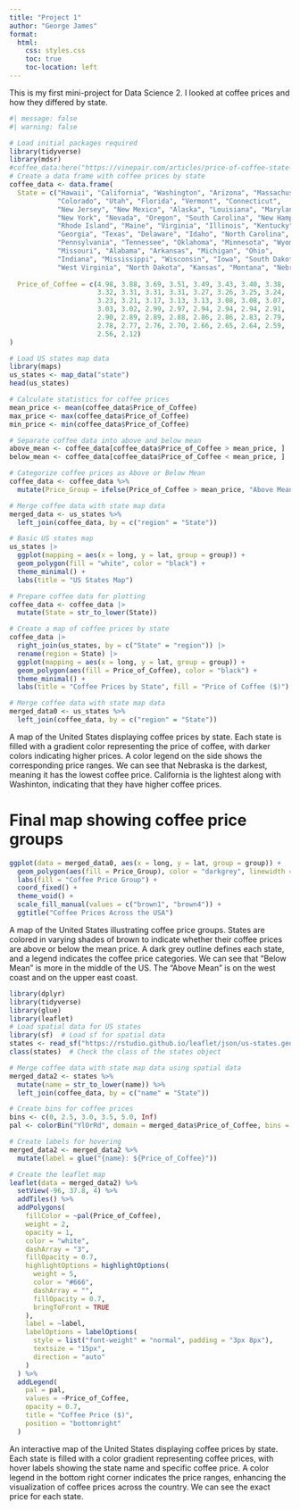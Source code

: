 ```yaml
---
title: "Project 1"
author: "George James"
format: 
  html:
    css: styles.css  
    toc: true
    toc-location: left
---
```


This is my first mini-project for Data Science 2. I looked at coffee prices and how they differed by state.

```r
#| message: false
#| warning: false

# Load initial packages required
library(tidyverse)
library(mdsr) 
#coffee_data:here("https://vinepair.com/articles/price-of-coffee-state-map/") 
# Create a data frame with coffee prices by state
coffee_data <- data.frame(
  State = c("Hawaii", "California", "Washington", "Arizona", "Massachusetts",
            "Colorado", "Utah", "Florida", "Vermont", "Connecticut",
            "New Jersey", "New Mexico", "Alaska", "Louisiana", "Maryland",
            "New York", "Nevada", "Oregon", "South Carolina", "New Hampshire",
            "Rhode Island", "Maine", "Virginia", "Illinois", "Kentucky",
            "Georgia", "Texas", "Delaware", "Idaho", "North Carolina",
            "Pennsylvania", "Tennessee", "Oklahoma", "Minnesota", "Wyoming",
            "Missouri", "Alabama", "Arkansas", "Michigan", "Ohio",
            "Indiana", "Mississippi", "Wisconsin", "Iowa", "South Dakota",
            "West Virginia", "North Dakota", "Kansas", "Montana", "Nebraska"),
  
  Price_of_Coffee = c(4.98, 3.88, 3.69, 3.51, 3.49, 3.43, 3.40, 3.38,
                      3.32, 3.31, 3.31, 3.31, 3.27, 3.26, 3.25, 3.24,
                      3.23, 3.21, 3.17, 3.13, 3.13, 3.08, 3.08, 3.07,
                      3.03, 3.02, 2.99, 2.97, 2.94, 2.94, 2.94, 2.91,
                      2.90, 2.89, 2.89, 2.88, 2.86, 2.86, 2.83, 2.79,
                      2.78, 2.77, 2.76, 2.70, 2.66, 2.65, 2.64, 2.59,
                      2.56, 2.12)
)

# Load US states map data
library(maps)
us_states <- map_data("state")
head(us_states)

# Calculate statistics for coffee prices
mean_price <- mean(coffee_data$Price_of_Coffee)
max_price <- max(coffee_data$Price_of_Coffee)
min_price <- min(coffee_data$Price_of_Coffee)

# Separate coffee data into above and below mean
above_mean <- coffee_data[coffee_data$Price_of_Coffee > mean_price, ]
below_mean <- coffee_data[coffee_data$Price_of_Coffee < mean_price, ]

# Categorize coffee prices as Above or Below Mean
coffee_data <- coffee_data %>%
  mutate(Price_Group = ifelse(Price_of_Coffee > mean_price, "Above Mean", "Below Mean"))

# Merge coffee data with state map data
merged_data <- us_states %>%
  left_join(coffee_data, by = c("region" = "State"))

# Basic US states map
us_states |>
  ggplot(mapping = aes(x = long, y = lat, group = group)) + 
  geom_polygon(fill = "white", color = "black") +
  theme_minimal() +
  labs(title = "US States Map")

# Prepare coffee data for plotting
coffee_data <- coffee_data |>
  mutate(State = str_to_lower(State))

# Create a map of coffee prices by state
coffee_data |>
  right_join(us_states, by = c("State" = "region")) |>
  rename(region = State) |>
  ggplot(mapping = aes(x = long, y = lat, group = group)) + 
  geom_polygon(aes(fill = Price_of_Coffee), color = "black") +
  theme_minimal() +
  labs(title = "Coffee Prices by State", fill = "Price of Coffee ($)")

# Merge coffee data with state map data
merged_data0 <- us_states %>%
  left_join(coffee_data, by = c("region" = "State"))
```
A map of the United States displaying coffee prices by state. Each state is filled with a gradient color representing the price of coffee, with darker colors indicating higher prices. A color legend on the side shows the corresponding price ranges. We can see that Nebraska is the darkest, meaning it has the lowest coffee price. California is the lightest along with Washinton, indicating that they have higher coffee prices. 

# Final map showing coffee price groups
```r
ggplot(data = merged_data0, aes(x = long, y = lat, group = group)) +
  geom_polygon(aes(fill = Price_Group), color = "darkgrey", linewidth = 0.2) +
  labs(fill = "Coffee Price Group") +
  coord_fixed() + 
  theme_void() +  
  scale_fill_manual(values = c("brown1", "brown4")) +
  ggtitle("Coffee Prices Across the USA")
```
A map of the United States illustrating coffee price groups. States are colored in varying shades of brown to indicate whether their coffee prices are above or below the mean price. A dark grey outline defines each state, and a legend indicates the coffee price categories. We can see that "Below Mean" is more in the middle of the US. The "Above Mean" is on the west coast and on the upper east coast.

```r
library(dplyr)
library(tidyverse)
library(glue)
library(leaflet)
# Load spatial data for US states
library(sf)  # Load sf for spatial data
states <- read_sf("https://rstudio.github.io/leaflet/json/us-states.geojson")  
class(states)  # Check the class of the states object

# Merge coffee data with state map data using spatial data
merged_data2 <- states %>%
  mutate(name = str_to_lower(name)) %>%
  left_join(coffee_data, by = c("name" = "State"))

# Create bins for coffee prices
bins <- c(0, 2.5, 3.0, 3.5, 5.0, Inf)
pal <- colorBin("YlOrRd", domain = merged_data$Price_of_Coffee, bins = bins)

# Create labels for hovering
merged_data2 <- merged_data2 %>%
  mutate(label = glue("{name}: ${Price_of_Coffee}"))

# Create the leaflet map
leaflet(data = merged_data2) %>%
  setView(-96, 37.8, 4) %>%
  addTiles() %>%
  addPolygons(
    fillColor = ~pal(Price_of_Coffee),
    weight = 2,
    opacity = 1,
    color = "white",
    dashArray = "3",
    fillOpacity = 0.7,
    highlightOptions = highlightOptions(
      weight = 5,
      color = "#666",
      dashArray = "",
      fillOpacity = 0.7,
      bringToFront = TRUE
    ),
    label = ~label,
    labelOptions = labelOptions(
      style = list("font-weight" = "normal", padding = "3px 8px"),
      textsize = "15px",
      direction = "auto"
    )
  ) %>%
  addLegend(
    pal = pal,
    values = ~Price_of_Coffee,
    opacity = 0.7,
    title = "Coffee Price ($)",
    position = "bottomright"
  )
```
An interactive map of the United States displaying coffee prices by state. Each state is filled with a color gradient representing coffee prices, with hover labels showing the state name and specific coffee price. A color legend in the bottom right corner indicates the price ranges, enhancing the visualization of coffee prices across the country. We can see the exact price for each state.